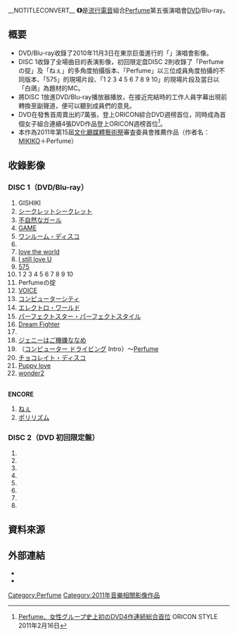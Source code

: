 __NOTITLECONVERT__ 
{{Infobox album
| name           = {{lang|ja|結成10周年、メジャーデビュー5周年記念！ Perfume LIVE @東京ドーム ｢1 2 3 4 5 6 7 8 9 10 11｣}}
| type           = live
| artist         = [[Perfume_(日本音樂團體)|Perfume]]
| cover          = ｢結成10周年、メジャーデビュー5周年記念！_Perfume_LIVE_@東京ドーム_｢1_2_3_4_5_6_7_8_9_10_11｣｣_初回限定盘封面.jpg
| released       = * DVD
:2011年2月9日
*Blu-ray
:2013年8月14日
| recorded       = 2010年11月3日
| genre          = [[流行電音|流行電音]]
| length         = 
| label          = [[Tokuma_Japan_Communications|Tokuma Japan Communications]]
| producer       = 
| chart_position = 
| certification  = 
| prev_title     = {{lang|ja|[[Perfume_Second_Tour_2009『直角二等邊三角形TOUR』|Perfume Second Tour 2009 『直角二等辺三角形TOUR』]]}}
| prev_year      = 2009
| next_title     = {{lang|ja|[[Perfume_3rd_Tour_｢JPN｣|Perfume 3rd Tour ｢JPN｣]]}}
| next_year      = 2012
}}
'''《{{lang|ja|結成10周年、メジャーデビュー5周年記念！ Perfume LIVE @東京ドーム ｢1 2 3 4 5 6 7 8 9 10 11」}}》'''是[[流行電音|流行電音]]組合[[Perfume_(日本音樂團體)|Perfume]]第五張演唱會[[DVD|DVD]]/Blu-ray。

== 概要 ==
* DVD/Blu-ray收錄了2010年11月3日在東京巨蛋進行的「'''{{lang|ja|Perfume LIVE @東京ドーム ｢1 2 3 4 5 6 7 8 9 10 11」}}'''」演唱會影像。
* DISC 1收錄了全場曲目的表演影像，初回限定盘DISC 2則收錄了「Perfumeの掟」及「ねぇ」的多角度拍攝版本、「Perfume」以三位成員角度拍攝的不同版本、「575」的現場片段、「1 2 3 4 5 6 7 8 9 10」的現場片段及當日以「白鴿」為題材的MC。
* 將DISC 1放進DVD/Blu-ray播放器播放，在接近完結時的工作人員字幕出現前轉換至副聲道，便可以聽到成員們的意見。
* DVD在發售首周賣出約7萬張，登上ORICON綜合DVD週榜首位，同時成為首個女子組合連續4張DVD作品登上ORICON週榜首位<ref>[http://www.oricon.co.jp/news/rankmusic/84849/full/ Perfume、女性グループ史上初のDVD4作連続総合首位] {{Wayback|url=http://www.oricon.co.jp/news/rankmusic/84849/full/ |date=20110511193706 }}ORICON STYLE 2011年2月16日</ref>。
* 本作為2011年第15屆[[文化廳媒體藝術祭|文化廳媒體藝術祭]]審査委員會推薦作品（作者名：[[MIKIKO|MIKIKO]]＋Perfume）

== 收錄影像 ==
===DISC 1（DVD/Blu-ray）===
#GISHIKI
#[[GAME_(Perfume專輯)|シークレットシークレット]]
#[[不自然女孩/自然愛|不自然なガール]]
#[[GAME_(Perfume專輯)|GAME]]
#[[One_Room_Disco|ワンルーム・ディスコ]]
#{{lang|ja|[[不自然女孩/自然愛|ナチュラルに恋して]]}}
#[[love_the_world|love the world]]
#[[⊿_(Perfume專輯)|I still love U]]
#[[VOICE_(Perfume單曲)|575]]
#1 2 3 4 5 6 7 8 9 10
#Perfumeの掟
#[[VOICE_(Perfume單曲)|VOICE]]
#[[Computer_City|コンピューターシティ]]
#[[Electro_World|エレクトロ・ワールド]]
#[[Perfume～Complete_Best～|パーフェクトスター・パーフェクトスタイル]]
#[[Dream_Fighter|Dream Fighter]]
#{{lang|ja|「P.T.A.」のコーナー}}
#[[Sweet_Donuts|ジェニーはご機嫌ななめ]]
#（[[Linear_Motor_Girl|コンピューター ドライビング]] Intro）～[[Computer_City|Perfume]]
#[[Fan_Service［sweet］|チョコレイト・ディスコ]]
#[[GAME_(Perfume專輯)|Puppy love]]
#[[Electro_World|wonder2]]
<br />
'''ENCORE'''
#[[喂_(Perfume單曲)|ねぇ]]
#[[Polyrhythm_(Perfume單曲)|ポリリズム]]

===DISC 2（DVD 初回限定盤）===
#{{lang|ja|Perfumeの掟 -マルチアングル-}}
#{{lang|ja|ねぇ -マルチ画面-}}
#{{lang|ja|Perfume -あ～ちゃんVer.-}}
#{{lang|ja|Perfume -かしゆかVer.-}}
#{{lang|ja|Perfume -のっちVer.-}}
#{{lang|ja|575 -東京ドーム Special Video Clip-}}
#{{lang|ja|1 2 3 4 5 6 7 8 9 10 -東京ドーム Original Ver.-}}
#{{lang|ja|鳩 (主音声/副音声)}}

== 資料來源 ==
{{Reflist}}

== 外部連結 ==
* {{YouTube|mP8hfGZvFhg|「{{lang|ja|Perfume「ポリリズム」from LIVE DVD}}」}}
* {{YouTube|M1To1AKrZ2Y|「<nowiki>[SPOT]</nowiki>{{lang|ja|『Perfume LIVE @東京ドーム 「1 2 3 4 5 6 7 8 9 10 11」』 }}DVD」}} 

{{Perfume}}

[[Category:Perfume|Category:Perfume]]
[[Category:2011年音樂相關影像作品|Category:2011年音樂相關影像作品]]